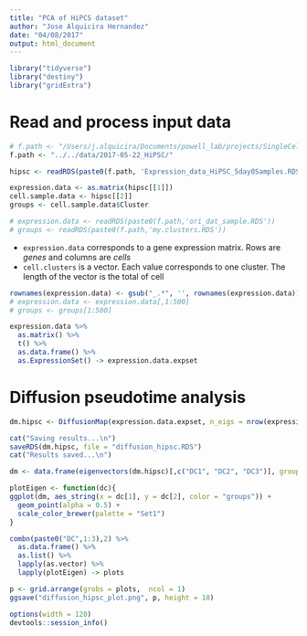 ```yaml
---
title: "PCA of HiPCS dataset"
author: "Jose Alquicira Hernandez"
date: "04/08/2017"
output: html_document
---
```


```r
library("tidyverse")
library("destiny")
library("gridExtra")
```

# Read and process input data

```r
# f.path <- "/Users/j.alquicira/Documents/powell_lab/projects/SingleCell_Prediction/results/2017-05-22_IPSCAnalysis/test/"
f.path <- "../../data/2017-05-22_HiPSC/"

hipsc <- readRDS(paste0(f.path, 'Expression_data_HiPSC_5day0Samples.RDS'))

expression.data <- as.matrix(hipsc[[1]])
cell.sample.data <- hipsc[[2]]
groups <- cell.sample.data$Cluster

# expression.data <- readRDS(paste0(f.path,'ori_dat_sample.RDS'))
# groups <- readRDS(paste0(f.path,'my.clusters.RDS'))
```


- `expression.data` corresponds to a gene expression matrix. Rows are *genes* and columns are *cells*
- `cell.clusters` is a vector. Each value corresponds to one cluster. The length of the vector is the total of cell


```r
rownames(expression.data) <- gsub("_.*", '', rownames(expression.data))
# expression.data <- expression.data[,1:500]
# groups <- groups[1:500]
```

```r
expression.data %>% 
  as.matrix() %>% 
  t() %>% 
  as.data.frame() %>% 
  as.ExpressionSet() -> expression.data.expset
```


# Diffusion pseudotime analysis

```r
dm.hipsc <- DiffusionMap(expression.data.expset, n_eigs = nrow(expression.data.expset))
```

```r
cat("Saving results...\n")
saveRDS(dm.hipsc, file = "diffusion_hipsc.RDS")
cat("Results saved...\n")
```

```r
dm <- data.frame(eigenvectors(dm.hipsc)[,c("DC1", "DC2", "DC3")], groups = as.factor(groups))
```

```r
plotEigen <- function(dc){
ggplot(dm, aes_string(x = dc[1], y = dc[2], color = "groups")) +
  geom_point(alpha = 0.5) +
  scale_color_brewer(palette = "Set1")
}

combn(paste0("DC",1:3),2) %>% 
  as.data.frame() %>% 
  as.list() %>% 
  lapply(as.vector) %>% 
  lapply(plotEigen) -> plots
```

```r
p <- grid.arrange(grobs = plots,  ncol = 1)
ggsave("diffusion_hipsc_plot.png", p, height = 18)
```

```r
options(width = 120)
devtools::session_info()
```
